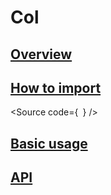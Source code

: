 

<Meta of={Stories} />

# Col

## [Overview](#overview)

## [How to import](#how-to-import)

<Source
  code={`
`}
/>

## [Basic usage](#basic-usage)

<Canvas of={Stories.Base} />

## [API](#api)

<ArgTypes of={Stories} />
